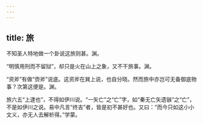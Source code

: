 ```yaml
---
---
---
```

title: 旅
---







不知圣人特地做一个卦说这旅则甚。渊。

“明慎用刑而不留狱”，却只是火在山上之象，又不干旅事。渊。

“资斧”有做“赍斧”说底。这资斧在巽上说，也自分晓。然而旅中亦岂可无备御底物事？次第这便是。渊。

旅六五“上逮也”，不得如伊川说。“一矢亡”之“亡”字，如“秦无亡矢遗镞”之“亡”，不是如伊川之说。易中凡言“终吉”者，皆是初不甚好也。又曰：“而今只如这小小文义，亦无人去解析得。”学蒙。